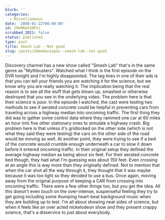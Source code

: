 ```yaml
---
blurb: ''
categories:
  - Miscellaneous
date: '2008-01-22T00:00:00'
id: 20eMDwX1OPoi
scrubbed_2021: false
status: published
type: post
title: Smash Lab - Not good
slug: /posts/20emdwx1opoi--smash-lab--not-good
---
```


Discovery channel has a new show called "Smash Lab" that's in the
same genre as "Mythbusters". Watched what I think is the first
episode on the DVR tonight and I'm highly disappointed. The tag
lines in one of their ads is that you can tell your friends you are
watching it for the science, but we know why you are really
watching it. The implication being that the real reason is to see
all the stuff that gets blown up, smashed or otherwise destroyed
that you see in the underlying video. The problem here is that
their science is poor. In the episode I watched, the cast were
testing two methods to see if aerated concrete could be helpful in
preventing cars from traveling across a highway median into
oncoming traffic. The first thing they did was to gather some
control data where they rammed one car at 60 miles an hour into
five other stationary ones to simulate a highway crash. Big problem
here is that unless it's gridlocked on the other side (which is not
what they said they were testing) the cars on the other side of the
road would be moving as well. At another point, they were trying to
see if a bed of the concrete would crumble enough underneath a car
to slow it down before it entered oncoming traffic. In their
original setup they defined the average highway median as being
about six feet. For their aerated concrete bed though, they had
what I'm guessing was about 150 feet. Even crossing at an angle
this is way more than they originally defined. Not to mention that
when the car shot all the way through it, they thought that it was
maybe because it was too light so they decided to use a bus. Once
again, moving away from the original purpose of keeping a CAR from
crossing into oncoming traffic. There were a few other things too,
but you get the idea. All this doesn't even touch on the
over-intense, suspenseful feeling they try to get going including
some thumping heart-beat background music when they are building up
to test. I'm all about showing neat sides of science, but when it
feels like an over acted nickelodeon show and they present crappy
science, that's a disservice to just about everybody.
